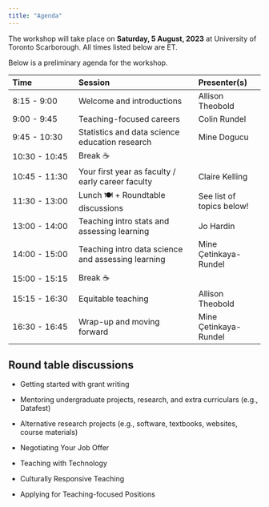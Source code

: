 ```yaml
---
title: "Agenda"
---
```


The workshop will take place on **Saturday, 5 August, 2023** at University of Toronto Scarborough.
All times listed below are ET.

Below is a preliminary agenda for the workshop.

| Time          | Session                                            | Presenter(s)              |
|:------------------|:---------------------------------|:------------------|
| 8:15 - 9:00   | Welcome and introductions                          | Allison Theobold          |
| 9:00 - 9:45   | Teaching-focused careers                           | Colin Rundel              |
| 9:45 - 10:30  | Statistics and data science education research     | Mine Dogucu               |
| 10:30 - 10:45 | Break ☕                                           |                           |
| 10:45 - 11:30 | Your first year as faculty / early career faculty  | Claire Kelling            |
| 11:30 - 13:00 | Lunch 🍽️ + Roundtable discussions                  | See list of topics below! |
| 13:00 - 14:00 | Teaching intro stats and assessing learning        | Jo Hardin                 |
| 14:00 - 15:00 | Teaching intro data science and assessing learning | Mine Çetinkaya-Rundel     |
| 15:00 - 15:15 | Break ☕                                           |                           |
| 15:15 - 16:30 | Equitable teaching                                 | Allison Theobold          |
| 16:30 - 16:45 | Wrap-up and moving forward                         | Mine Çetinkaya-Rundel     |

## Round table discussions

- Getting started with grant writing

- Mentoring undergraduate projects, research, and extra curriculars (e.g., Datafest)

- Alternative research projects (e.g., software, textbooks, websites, course materials)

- Negotiating Your Job Offer

- Teaching with Technology

- Culturally Responsive Teaching

- Applying for Teaching-focused Positions

